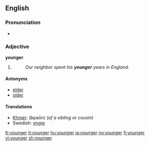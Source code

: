 ==English==

===Pronunciation===
* {{audio|en-us-younger.ogg|Audio (US)}}

===Adjective===
'''younger'''

# {{comparative of|[[young]]}}
#: ''Our neighbor spent his '''younger''' years in England.''

====Antonyms====
* [[elder]]
* [[older]]

====Translations====
* [[Khmer]]: {{Khmr|[[ប្អន]]}} (bpaōn) ''(of a sibling or cousin)''
* Swedish: [[yngre]]

[[fr:younger]]
[[it:younger]]
[[hu:younger]]
[[ja:younger]]
[[no:younger]]
[[fi:younger]]
[[vi:younger]]
[[zh:younger]]